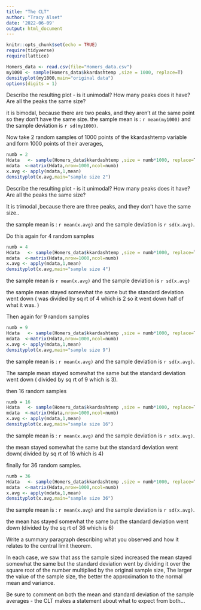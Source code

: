 ```yaml
---
title: "The CLT"
author: "Tracy Alset"
date: '2022-06-09'
output: html_document
---
```


```r
knitr::opts_chunk$set(echo = TRUE)
require(tidyverse)
require(lattice)
```

```r
Homers_data <- read.csv(file="Homers_data.csv")
my1000 <- sample(Homers_data$kkardashtemp ,size = 1000, replace=T)
densityplot(my1000,main="original data")
options(digits = 1)
```




Describe the resulting plot -  is it unimodal?  How many peaks does it have?  Are all the peaks the same size? 

it is bimodal, because there are two peaks, and they aren't at the same point so they don't have the same size.
the sample mean is :  `r mean(my1000)` and the sample deviation is `r sd(my1000)`.



Now take 2 random samples of 1000 points of the kkardashtemp variable and form 1000 points of their averages,

```r
numb = 2
Hdata   <- sample(Homers_data$kkardashtemp ,size = numb*1000, replace=T)
mdata  <-matrix(Hdata,nrow=1000,ncol=numb)
x.avg <- apply(mdata,1,mean)
densityplot(x.avg,main="sample size 2")
```





Describe the resulting plot -  is it unimodal?  How many peaks does it have?  Are all the peaks the same size? 

 It is trimodal ,because there are three peaks, and they don't have the same size..

the sample mean is :  `r mean(x.avg)` and the sample deviation is `r sd(x.avg)`.


Do this again for 4 random samples

```r
numb = 4
Hdata   <- sample(Homers_data$kkardashtemp ,size = numb*1000, replace=T)
mdata  <-matrix(Hdata,nrow=1000,ncol=numb)
x.avg <- apply(mdata,1,mean)
densityplot(x.avg,main="sample size 4")
```

the sample mean is  `r mean(x.avg)` and the sample deviation is `r sd(x.avg)`

the sample mean stayed somewhat the same but the standard deviation went down ( was divided by sq rt of 4 which is 2 so it went down half of what it was. )

Then again for 9 random samples

```r
numb = 9
Hdata   <- sample(Homers_data$kkardashtemp ,size = numb*1000, replace=T)
mdata  <-matrix(Hdata,nrow=1000,ncol=numb)
x.avg <- apply(mdata,1,mean)
densityplot(x.avg,main="sample size 9")
```

the sample mean is :  `r mean(x.avg)` and the sample deviation is `r sd(x.avg)`.

The sample mean stayed somewhat the same but the standard deviation went down ( divided by sq rt of 9 which is 3).


then 16 random samples

```r
numb = 16
Hdata   <- sample(Homers_data$kkardashtemp ,size = numb*1000, replace=T)
mdata  <-matrix(Hdata,nrow=1000,ncol=numb)
x.avg <- apply(mdata,1,mean)
densityplot(x.avg,main="sample size 16")
```

the sample mean is :  `r mean(x.avg)` and the sample deviation is `r sd(x.avg)`.

the mean stayed somewhat the same but the standard deviation went down( divided by sq rt of 16 which is 4)

finally for 36 random samples.

```r
numb = 36
Hdata   <- sample(Homers_data$kkardashtemp ,size = numb*1000, replace=T)
mdata  <-matrix(Hdata,nrow=1000,ncol=numb)
x.avg <- apply(mdata,1,mean)
densityplot(x.avg,main="sample size 36")
```


the sample mean is :  `r mean(x.avg)` and the sample deviation is `r sd(x.avg)`.

the mean has stayed somewhat the same but the standard deviation went down (divided by the sq rt of 36 which is 6)

Write a summary paragraph describing what you observed and how it relates to the central limit theorem.

In each case, we saw that ass the sample sized increased the mean stayed somewhat the same but the standard deviation went by dividing it over the square root of the number multiplied by the original sample size, 
The larger the value of the sample size, the better the approximation to the normal mean and variance.

Be sure to comment on both the mean and standard deviation of the sample averages - the CLT makes a statement about what to expect from both...
